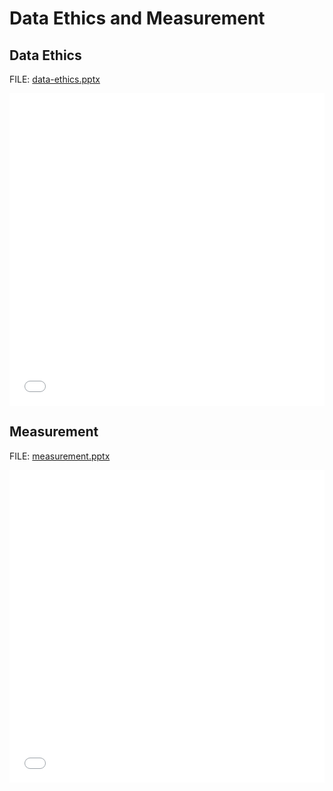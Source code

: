 # Data Ethics and Measurement

## Data Ethics

FILE: [data-ethics.pptx](https://github.com/coltongearhart/elementary-stats/blob/main/slides/data-ethics.pptx)

<embed src="slides/data-ethics.pdf" type="application/pdf" width="100%" height="500px"></embed>

## Measurement

FILE: [measurement.pptx](https://github.com/coltongearhart/elementary-stats/blob/main/slides/measurement.pptx)

<embed src="slides/measurement.pdf" type="application/pdf" width="100%" height="500px"></embed>